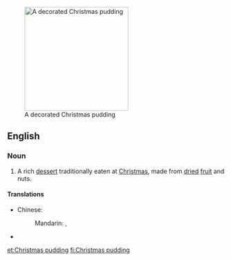 [[Image:Christmas pudding.JPG|right|240px|thumb|A decorated Christmas pudding]]
==English==
{{wikipedia}}
===Noun===
{{en-noun|head=[[Christmas]] [[pudding]]}}

# A rich [[dessert]] traditionally eaten at [[Christmas]], made from [[dried]] [[fruit]] and nuts.

====Translations====
{{trans-top|rich dessert traditionally eaten at Christmas}}
* Chinese: 
*: Mandarin: {{t|cmn|聖誕布丁|sc=Hani}}, {{t|cmn|圣诞布丁|tr=shèngdàn bùdīng|sc=Hani}}
{{trans-mid}}
* {{trreq|Finnish}}
{{trans-bottom}}

[[et:Christmas pudding]]
[[fi:Christmas pudding]]